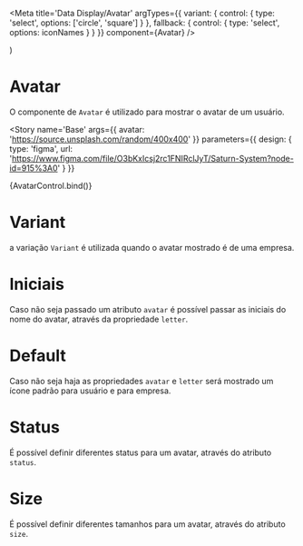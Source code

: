 

<Meta title='Data Display/Avatar' argTypes={{
    variant: {
      control: {
        type: 'select',
        options: ['circle', 'square']
      }
    },
    fallback: {
      control: {
        type: 'select',
        options: iconNames
      }
    }
  }}
  component={Avatar}
/>

  <ThemeProvider>
    <Avatar {...args} />
  </ThemeProvider>
)


# Avatar

O componente de `Avatar` é utilizado para mostrar o avatar de um usuário.

<Story
  name='Base'
  args={{
    avatar: 'https://source.unsplash.com/random/400x400'
  }}
  parameters={{
    design: {
      type: 'figma',
      url: 'https://www.figma.com/file/O3bKxIcsj2rc1FNIRclJyT/Saturn-System?node-id=915%3A0'
    }
  }}
>
  {AvatarControl.bind()}
</Story>

# Variant

a variação `Variant` é utilizada quando o avatar mostrado é de uma empresa.

<Canvas>
  <Story
    name='Variant'
    parameters={{
      design: {
        type: 'figma',
        url: 'https://www.figma.com/file/O3bKxIcsj2rc1FNIRclJyT/Saturn-System?node-id=915%3A0'
      }
    }}
  >
    <ThemeProvider>
      <Avatar
        avatar='https://media-exp1.licdn.com/dms/image/C560BAQGq-lKIZo0SCA/company-logo_200_200/0?e=2159024400&v=beta&t=ZAVpCtjjoaiTpyrISmf35otQwtHzPrVHzOJunnGi61E'
        variant
      />
    </ThemeProvider>
  </Story>
</Canvas>

# Iniciais

Caso não seja passado um atributo `avatar` é possível passar as iniciais do nome do avatar, através da propriedade `letter`.

<Canvas>
  <Story
    name='Inicial'
    parameters={{
      design: {
        type: 'figma',
        url: 'https://www.figma.com/file/O3bKxIcsj2rc1FNIRclJyT/Saturn-System?node-id=915%3A0'
      }
    }}
  >
    <ThemeProvider>
      <Avatar letter='A' />
      <Avatar letter='AB' size='large' />
    </ThemeProvider>
  </Story>
</Canvas>

# Default

Caso não seja haja as propriedades `avatar` e `letter` será mostrado um ícone padrão para usuário e para empresa.

<Canvas>
  <Story
    name='Default'
    parameters={{
      design: {
        type: 'figma',
        url: 'https://www.figma.com/file/O3bKxIcsj2rc1FNIRclJyT/Saturn-System?node-id=915%3A0'
      }
    }}
  >
    <ThemeProvider>
      <Avatar />
      <Avatar variant />
    </ThemeProvider>
  </Story>
</Canvas>

# Status

É possível definir diferentes status para um avatar, através do atributo `status`.

<Canvas>
  <Story
    name='Status'
    parameters={{
      design: {
        type: 'figma',
        url: 'https://www.figma.com/file/O3bKxIcsj2rc1FNIRclJyT/Saturn-System?node-id=915%3A0'
      }
    }}
  >
    <ThemeProvider>
      <Avatar
        avatar='https://ocomecodafelicidade.com/wp-content/uploads/2018/12/como-parecer-uma-pessoa-bem-sucedida.jpg'
        status='available'
        size='huge'
      />
      <Avatar
        avatar='https://ocomecodafelicidade.com/wp-content/uploads/2018/12/como-parecer-uma-pessoa-bem-sucedida.jpg'
        status='away'
        size='huge'
      />
      <Avatar
        avatar='https://ocomecodafelicidade.com/wp-content/uploads/2018/12/como-parecer-uma-pessoa-bem-sucedida.jpg'
        status='approved'
        size='huge'
      />
      <Avatar
        avatar='https://ocomecodafelicidade.com/wp-content/uploads/2018/12/como-parecer-uma-pessoa-bem-sucedida.jpg'
        status='busy'
        size='huge'
      />
      <Avatar
        avatar='https://ocomecodafelicidade.com/wp-content/uploads/2018/12/como-parecer-uma-pessoa-bem-sucedida.jpg'
        status='denied'
        size='huge'
      />
    </ThemeProvider>
  </Story>
</Canvas>

# Size

É possível definir diferentes tamanhos para um avatar, através do atributo `size`.

<Canvas>
  <Story
    name='Size'
    parameters={{
      design: {
        type: 'figma',
        url: 'https://www.figma.com/file/O3bKxIcsj2rc1FNIRclJyT/Saturn-System?node-id=915%3A0'
      }
    }}
  >
    <ThemeProvider>
      <Avatar size='tiny' />
      <Avatar size='very-small' />
      <Avatar size='small' />
      <Avatar size='medium' />
      <Avatar size='large' />
      <Avatar size='very-large' />
      <Avatar size='huge' />
    </ThemeProvider>
  </Story>
</Canvas>

<ArgsTable of={Avatar} />
